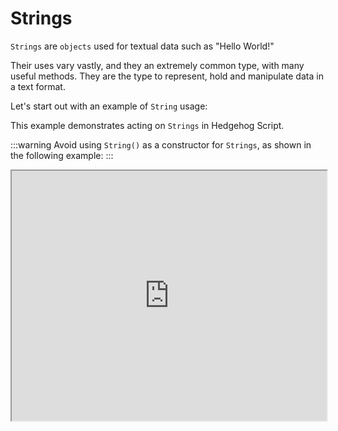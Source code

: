 
# Strings

`Strings` are `objects` used for textual data such as "Hello World!"

Their uses vary vastly, and they an extremely common type, with many useful methods. They are the type to represent, hold and manipulate data in a text format. 

Let's start out with an example of `String` usage:

This example demonstrates acting on `Strings` in Hedgehog Script.

:::warning
Avoid using `String()` as a constructor for `Strings`, as shown in the following example:
:::


  <iframe src="https://hlab.app/s/docs/string1_hbook"
    width="100%"
    height="400px"/>

:::tip

Try to think about `Strings` as 1-D `Arrays`: for example the `String` "lailai" is an `Array` containing textual elements:
 
`['l', 'a', 'i', 'l', 'a', 'i']`.
:::

Naturally, we want to learn about `String` methods and properties, so let's go over some:

- `strcmp()`: comparing strings
- `toUpperCase()` / `toLowerCase()`: changes strings case type
- `\{special character}` - escapes i.e. treats like a literal special character
- `String.length` is the only property, the rest are methods!
- `String.at(index)` - returns the char at said index
- `String.includes(searchString)` - boolean based on if searchString is in the `String`
- `String.indexOf(searchValue)` - returns the index of the first instance of said value

Let's view an example of a practical scenario, using some `String` methods:

  <iframe src="https://hlab.app/s/docs/string4_hbook"
    width="100%"
    height="400px"/>


:::info
As one can imagine, there exists many, many more methods for `Strings`. See [Strings](/hedgehog-docs/Hedgehog-Script/Reference/StringExamples.mdx) for more.

However, for information regarding `String` object itself, visit: [Strings - MDN](https://developer.mozilla.org/en-US/docs/Web/JavaScript/Reference/Global_Objects/String) for more information.
:::


